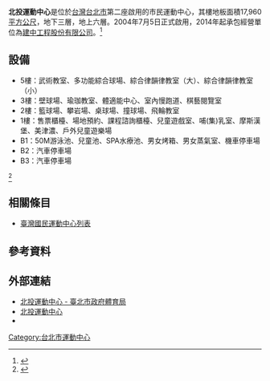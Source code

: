 {{Infobox_Stadium 
| stadium_name      = 北投運動中心<br>Taipei Beitou Sports Center
| image             = 
| location          = {{ROC-TW}}<br>[[台北市|台北市]][[北投區|北投區]]石牌路一段39巷100號
| opened            = 2004年7月5日（啟用）
| owner             = [[台北市政府體育局|台北市政府體育局]]
| operator          = [[建中工程股份有限公司|建中工程股份有限公司]]
| cost              = 
| website           = [http://www.btsport.org.tw www.btsport.org.tw]
}}

'''北投運動中心'''是位於[[台灣|台灣]][[台北市|台北市]]第二座啟用的市民運動中心，其樓地板面積17,960[[平方公尺|平方公尺]]，地下三層，地上六層。2004年7月5日正式啟用，2014年起承包經營單位為[[建中工程股份有限公司|建中工程股份有限公司]]。<ref>{{Cite web |url=http://tsh.tms.gov.tw/web/topicdemo2.php?AS_ID=5 |title=台北市運動地圖資訊網 |accessdate=2010-02-18 |archive-date=2010-03-12 |archive-url=https://web.archive.org/web/20100312092539/http://tsh.tms.gov.tw/web/topicdemo2.php?AS_ID=5 |dead-url=yes }}</ref>

== 設備 ==
*5樓：武術教室、多功能綜合球場、綜合律韻律教室（大）、綜合律韻律教室（小）
*3樓：壁球場、瑜珈教室、體適能中心、室內慢跑道、棋藝閱覽室
*2樓：籃球場、攀岩場、桌球場、撞球場、飛輪教室
*1樓：售票櫃檯、場地預約、課程諮詢櫃檯、兒童遊戲室、哺(集)乳室、摩斯漢堡、美津濃、戶外兒童遊樂場
*B1：50M游泳池、兒童池、SPA水療池、男女烤箱、男女蒸氣室、機車停車場
*B2：汽車停車場
*B3：汽車停車場
<ref>{{Cite web |url=http://www.beitou-healthycity.org.tw/ |title=北投高齡友善暨健康城市 |accessdate=2010-02-18 |archive-date=2009-09-18 |archive-url=https://web.archive.org/web/20090918080837/http://www.beitou-healthycity.org.tw/ |dead-url=no }}</ref>

== 相關條目 ==
* [[臺灣國民運動中心列表|臺灣國民運動中心列表]]

== 參考資料 ==
{{reflist}}

==外部連結==
*[https://sports.tms.gov.tw/venues/?K=795 北投運動中心 - 臺北市政府體育局] {{Wayback|url=https://sports.tms.gov.tw/venues/?K=795 |date=20210612201926 }}
*[http://www.btsport.com.tw/ 北投運動中心]{{Wayback|url=http://www.btsport.com.tw/ |date=20140725192315 }}
*{{facebook|btsport.tw}}

{{台北市運動中心}}

[[Category:台北市運動中心|Category:台北市運動中心]]